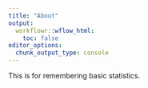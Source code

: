 ```yaml
---
title: "About"
output:
  workflowr::wflow_html:
    toc: false
editor_options:
  chunk_output_type: console
---
```


This is for remembering basic statistics. 
